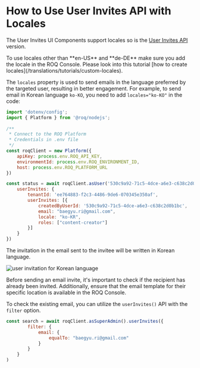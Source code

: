
# How to Use User Invites API with Locales

The User Invites UI Components support locales so is the [User Invites API](/user-invites/api) version.

<Callout type="info">
To use locales other than **en-US** and **de-DE** make sure you add the locale in the ROQ Console. Please look into this tutorial [how to create locales](/translations/tutorials/custom-locales).
</Callout>

The `locales` property is used to send emails in the language preferred by the targeted user, resulting in better engagement. For example, to send email in Korean language `ko-KO`, you need to add `locales="ko-KO"` in the code: 

```js filename="user-invite-with-locale-example.js"
import 'dotenv/config';
import { Platform } from '@roq/nodejs';
 
/**
 * Connect to the ROQ Platform
 * Credentials in .env file
 */
const roqClient = new Platform({
	apiKey: process.env.ROQ_API_KEY,
	environmentId: process.env.ROQ_ENVIRONMENT_ID,
	host: process.env.ROQ_PLATFORM_URL
})

const status = await roqClient.asUser('530c9a92-71c5-4dce-a6e3-c638c2d0b1bc').sendUserInvites({
	userInvites: {
		tenantId: 'ee764883-f2c3-4486-9de6-070345e350af',
		userInvites: [{
			createdByUserId: '530c9a92-71c5-4dce-a6e3-c638c2d0b1bc',
			email: "baegyu.ri@gmail.com",
			locale: "ko-KR",
			roles: ["content-creator"]
		}]
	}
})
```

The invitation in the email sent to the invitee will be written in Korean language.

![user invitation for Korean language](/user-invitation-korean-email.png)

Before sending an email invite, it's important to check if the recipient has already been invited. Additionally, ensure that the email template for their specific location is available in the ROQ Console. 

To check the existing email, you can utilize the `userInvites()` API with the `filter` option.

```js
const search = await roqClient.asSuperAdmin().userInvites({
		filter: {
			email: {
				equalTo: "baegyu.ri@gmail.com"
			}
		}
	}
)
```

